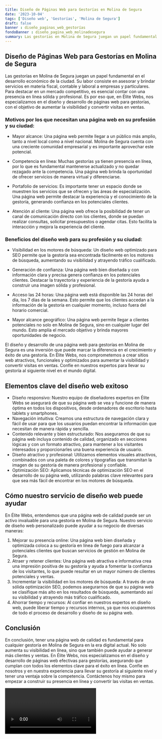 ```yaml
---
title: Diseño de Páginas Web para Gestorías en Molina de Segura
date: '2023-10-04'
tags: ['Diseño web', 'Gestorías', 'Molina de Segura']
draft: false
banner : diseño_paginas_web_gestorías
fondoBanner : diseño_pagina_web_molinadesegura
summary: Las gestorías en Molina de Segura juegan un papel fundamental en el desarrollo económico de la ciudad. Su labor consiste en asesorar y brindar servicios en materia fiscal, contable y laboral a empresas y particulares. Para destacar en un mercado competitivo, es esencial contar con una presencia en línea sólida y profesional. Es por eso que, en Élite Webs, nos especializamos en el diseño y desarrollo de páginas web para gestorías, con el objetivo de aumentar la visibilidad y convertir visitas en ventas.
---
```


## Diseño de Páginas Web para Gestorías en Molina de Segura

Las gestorías en Molina de Segura juegan un papel fundamental en el desarrollo económico de la ciudad. Su labor consiste en asesorar y brindar servicios en materia fiscal, contable y laboral a empresas y particulares. Para destacar en un mercado competitivo, es esencial contar con una presencia en línea sólida y profesional. Es por eso que, en Élite Webs, nos especializamos en el diseño y desarrollo de páginas web para gestorías, con el objetivo de aumentar la visibilidad y convertir visitas en ventas.

### Motivos por los que necesitan una página web en su profesión y su ciudad:

- Mayor alcance: Una página web permite llegar a un público más amplio, tanto a nivel local como a nivel nacional. Molina de Segura cuenta con una creciente comunidad empresarial y es importante aprovechar este potencial.

- Competencia en línea: Muchas gestorías ya tienen presencia en línea, por lo que es fundamental mantenerse actualizado y no quedar rezagado ante la competencia. Una página web brinda la oportunidad de ofrecer servicios de manera virtual y diferenciarse.

- Portafolio de servicios: Es importante tener un espacio donde se muestren los servicios que se ofrecen y las áreas de especialización. Una página web permite destacar la experiencia y el conocimiento de la gestoría, generando confianza en los potenciales clientes.

- Atención al cliente: Una página web ofrece la posibilidad de tener un canal de comunicación directo con los clientes, donde se puedan realizar consultas, solicitar presupuestos o agendar citas. Esto facilita la interacción y mejora la experiencia del cliente.

### Beneficios del diseño web para su profesión y su ciudad:

- Visibilidad en los motores de búsqueda: Un diseño web optimizado para SEO permite que la gestoría sea encontrada fácilmente en los motores de búsqueda, aumentando su visibilidad y atrayendo tráfico cualificado.

- Generación de confianza: Una página web bien diseñada y con información clara y precisa genera confianza en los potenciales clientes. Destacar la trayectoria y experiencia de la gestoría ayuda a construir una imagen sólida y profesional.

- Acceso las 24 horas: Una página web está disponible las 24 horas del día, los 7 días de la semana. Esto permite que los clientes accedan a la información de la gestoría en cualquier momento, incluso fuera del horario comercial.

- Mayor alcance geográfico: Una página web permite llegar a clientes potenciales no solo en Molina de Segura, sino en cualquier lugar del mundo. Esto amplía el mercado objetivo y brinda mayores oportunidades de negocio.

El diseño y desarrollo de una página web para gestorías en Molina de Segura es una inversión que puede marcar la diferencia en el crecimiento y éxito de una gestoría. En Élite Webs, nos comprometemos a crear sitios web atractivos, funcionales y optimizados para aumentar la visibilidad y convertir visitas en ventas. Confíe en nuestros expertos para llevar su gestoría al siguiente nivel en el mundo digital.

<GifSeo />

<Cta />

## Elementos clave del diseño web exitoso

- Diseño responsivo: Nuestro equipo de diseñadores expertos en Élite Webs se asegurará de que su página web se vea y funcione de manera óptima en todos los dispositivos, desde ordenadores de escritorio hasta tablets y smartphones. 
- Navegación intuitiva: Creamos una estructura de navegación clara y fácil de usar para que los usuarios puedan encontrar la información que necesitan de manera rápida y sencilla.
- Contenido relevante y bien estructurado: Nos aseguramos de que su página web incluya contenido de calidad, organizado en secciones lógicas y con un formato atractivo, para mantener a los visitantes interesados y proporcionarles una buena experiencia de usuario.
- Diseño atractivo y profesional: Utilizamos elementos visuales atractivos, combinados con una paleta de colores y tipografías que transmitan la imagen de su gestoría de manera profesional y confiable.
- Optimización SEO: Aplicamos técnicas de optimización SEO en el desarrollo de su página web, utilizando palabras clave relevantes para que sea más fácil de encontrar en los motores de búsqueda.

## Cómo nuestro servicio de diseño web puede ayudar

En Élite Webs, entendemos que una página web de calidad puede ser un activo invaluable para una gestoría en Molina de Segura. Nuestro servicio de diseño web personalizado puede ayudar a su negocio de diversas maneras:

1. Mejorar su presencia online: Una página web bien diseñada y optimizada coloca a su gestoría en línea de fuego para alcanzar a potenciales clientes que buscan servicios de gestión en Molina de Segura. 
2. Atraer y retener clientes: Una página web atractiva e informativa crea una impresión positiva de su gestoría y ayuda a fomentar la confianza de los visitantes, lo que puede resultar en un mayor número de clientes potenciales y ventas.
3. Incrementar la visibilidad en los motores de búsqueda: A través de una sólida optimización SEO, podemos asegurarnos de que su página web se clasifique más alto en los resultados de búsqueda, aumentando así su visibilidad y atrayendo más tráfico cualificado.
4. Ahorrar tiempo y recursos: Al confiar en nuestros expertos en diseño web, puede liberar tiempo y recursos internos, ya que nos ocuparemos de todo el proceso de desarrollo y diseño de su página web.

## Conclusión

En conclusión, tener una página web de calidad es fundamental para cualquier gestoría en Molina de Segura en la era digital actual. No solo aumenta su visibilidad en línea, sino que también puede ayudar a generar más clientes y ventas. En Élite Webs, nos especializamos en el diseño y desarrollo de páginas web efectivas para gestorías, asegurando que cumplan con todos los elementos clave para el éxito en línea. Confíe en nosotros y en nuestra experiencia para llevar su gestoría al siguiente nivel y tener una ventaja sobre la competencia. Contáctenos hoy mismo para empezar a construir su presencia en línea y convertir las visitas en ventas.

<Video />

<CtaBot job='Gestorías' city='Molina de Segura'/>

<Gmaps query='Molina de Segura+españa+maps' />